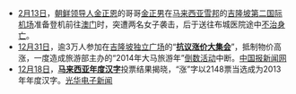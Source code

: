 * [[2月13日|2月13日]]，[[朝鲜领导人|朝鲜领导人]][[金正恩|金正恩]]的哥哥[[金正男|金正男]]在[[马来西亚|马来西亚]][[雪邦|雪邦]]的[[吉隆坡第二国际机场|吉隆坡第二国际机场]]准备登机前往[[澳门|澳门]]时，突遭两名女子袭击，后于送往布城医院途中[[金正男遇刺事件|不治身亡]]。
* [[12月31日|12月31日]]，逾3万人参加在[[吉隆坡|吉隆坡]][[独立广场_(吉隆坡)|独立广场]]的“'''[[抗议涨价大集会|抗议涨价大集会]]'''”，抵制物价高涨，一度造成旅游部主办的“2014年大马旅游年”[[倒数|倒数活动]]中断。[http://www.chinapress.com.my/node/487743 中国报新闻网]
* [[12月18日|12月18日]]，'''[[马来西亚年度汉字|马来西亚年度汉字]]'''投票结果揭晓，“涨”字以2148票当选成为2013年年度汉字。[http://www.kwongwah.com.my/news/2013/12/18/147.html 光华电子新闻]